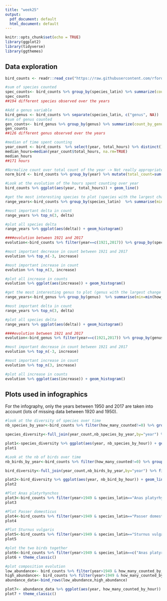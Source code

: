 ```yaml
---
title: "week25"
output:
  pdf_document: default
  html_document: default
---
```


```r
knitr::opts_chunk$set(echo = TRUE)
library(ggplot2)
library(tidyverse)
library(ggthemes)
```

## Data exploration

```r
bird_counts <- readr::read_csv("https://raw.githubusercontent.com/rfordatascience/tidytuesday/master/data/2019/2019-06-18/bird_counts.csv")

#sum of species counted
spec_counts<- bird_counts %>% group_by(species_latin) %>% summarize(count_by_species=sum(how_many_counted)) %>% filter(count_by_species!=0)
spec_counts
##194 different species observed over the years

#Add a genus variable
bird_genus <- bird_counts %>% separate(species_latin, c("genus", NA))
#sum of genus counted
gen_counts<- bird_genus %>% group_by(genus) %>% summarize(count_by_genus=sum(how_many_counted)) %>% filter(count_by_genus!=0)
gen_counts
##126 different genus observed over the years

#median of time spent counting
year_count <- bird_counts  %>% select(year, total_hours) %>% distinct()
median_hours=median(year_count$total_hours, na.rm=TRUE)
median_hours
##171 hours

```


```r
#Normalize count over total count of the year -> Not really appropriate, the count/hour is more pertinent
norm_bird <- bird_counts %>% group_by(year) %>% mutate(total_count=sum(how_many_counted)) %>% mutate(norm_count=how_many_counted/total_count)

#Look at the evolution of the hours spent counting over year
bird_counts %>% ggplot(aes(year, total_hours)) + geom_line()

#get the most interesting species to plot (species with the largest change over time, using the count over time)
range_years<-bird_counts %>% group_by(species_latin)  %>% summarise(min=min(how_many_counted_by_hour, na.rm=TRUE), max=max(how_many_counted_by_hour, na.rm=TRUE), delta=max(how_many_counted_by_hour, na.rm=TRUE)-min(how_many_counted_by_hour, na.rm=TRUE))

#most important delta in count
range_years %>% top_n(3, delta) 

#plot all species delta
range_years %>% ggplot(aes(delta)) + geom_histogram()

####evolution between 1921 and 2017
evolution<-bird_counts %>% filter(year==c(1921,2017)) %>% group_by(species_latin) %>% summarise(min=min(how_many_counted_by_hour), max=max(how_many_counted_by_hour), increase=max(how_many_counted_by_hour)-min(how_many_counted_by_hour))

#most important decrease in count between 1921 and 2017
evolution %>% top_n(-3, increase)

#most important increase in count
evolution %>% top_n(3, increase)

#plot all increase in counts
evolution %>% ggplot(aes(increase)) + geom_histogram()

```

```r

#get the most interesting genus to plot (genus with the largest change over time, using the count over time)
range_years<-bird_genus %>% group_by(genus)  %>% summarise(min=min(how_many_counted_by_hour, na.rm=TRUE), max=max(how_many_counted_by_hour, na.rm=TRUE), delta=max(how_many_counted_by_hour, na.rm=TRUE)-min(how_many_counted_by_hour, na.rm=TRUE))

#most important delta in count
range_years %>% top_n(3, delta) 

#plot all species delta
range_years %>% ggplot(aes(delta)) + geom_histogram()

####evolution between 1921 and 2017
evolution<-bird_genus %>% filter(year==c(1921,2017)) %>% group_by(genus) %>% summarise(min=min(how_many_counted_by_hour), max=max(how_many_counted_by_hour), increase=max(how_many_counted_by_hour)-min(how_many_counted_by_hour))

#most important decrease in count between 1921 and 2017
evolution %>% top_n(-3, increase)

#most important increase in count
evolution %>% top_n(3, increase)

#plot all increase in counts
evolution %>% ggplot(aes(increase)) + geom_histogram()

```

## Plots used in infographics

For the infography, only the years between 1950 and 2017 are taken into account (lots of missing data between 1920 and 1950).

```r
#look at the diversity of species over time
nb_species_by_year<-bird_counts %>% filter(how_many_counted!=0) %>% group_by(year) %>% summarize(nb_species=n_distinct(species_latin))

species_diversity<-full_join(year_count,nb_species_by_year,by="year") %>% filter(year>1949) %>% mutate(nb_species_by_hour=nb_species/total_hours)

plot1<-species_diversity %>% ggplot(aes(year, nb_species_by_hour)) + geom_line()
plot1

#Look at the nb of birds over time
nb_birds_by_year<-bird_counts %>% filter(how_many_counted!=0) %>% group_by(year) %>% summarize(nb_bird_year=sum(how_many_counted))

bird_diversity<-full_join(year_count,nb_birds_by_year,by="year") %>% filter(year>1949) %>% mutate(nb_bird_by_hour=round(nb_bird_year/total_hours))

plot2<-bird_diversity %>% ggplot(aes(year, nb_bird_by_hour)) + geom_line()
plot2

#Plot Anas platyrhynchos
plot3<-bird_counts %>% filter(year>1949 & species_latin=="Anas platyrhynchos") %>% ggplot(aes(year, how_many_counted_by_hour)) + geom_line()
plot3

#Plot Passer domesticus
plot4<-bird_counts %>% filter(year>1949 & species_latin=="Passer domesticus") %>% ggplot(aes(year, how_many_counted_by_hour)) + geom_line()
plot4

#Plot Sturnus vulgaris
plot5<-bird_counts %>% filter(year>1949 & species_latin=="Sturnus vulgaris") %>% ggplot(aes(year, how_many_counted_by_hour)) + geom_line()
plot5

#plot the two birds together
plot6<-bird_counts %>% filter(year>1949 & species_latin==c("Anas platyrhynchos","Passer domesticus")) %>% ggplot(aes(year, how_many_counted_by_hour, color=species_latin)) + geom_line()
plot6 + theme_classic()

#plot composition evolution
low_abundance<- bird_counts %>% filter(year>1949 & how_many_counted_by_hour<20) %>% group_by(year) %>% summarize(other=sum(how_many_counted_by_hour)) %>% gather(-"year", key = species_latin, value = how_many_counted_by_hour)
high_abundance<- bird_counts %>% filter(year>1949 & how_many_counted_by_hour>=20) %>% select(year, species_latin, how_many_counted_by_hour)
abundance_data<-bind_rows(low_abundance,high_abundance)

plot7<- abundance_data %>% ggplot(aes(year, how_many_counted_by_hour)) + geom_bar(stat="identity",aes(fill=species_latin)) + scale_colour_tableau() 
plot7 + theme_classic()

```